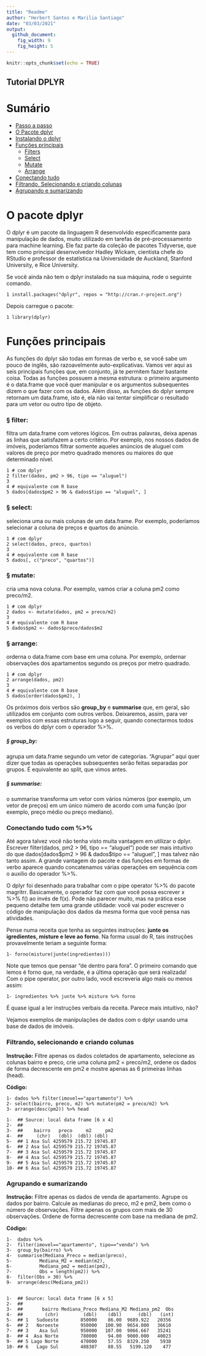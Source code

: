 ```yaml
---
title: "Readme"
author: "Herbert Santos e Marilia Santiago"
date: "03/03/2021"
output:
  github_document:
    fig_width: 9
    fig_height: 5
---
```


```r
knitr::opts_chunk$set(echo = TRUE)
```

## Tutorial DPLYR

Sumário
=================
<!--ts-->
   * [Passo a passo]()
   * [O Pacote dplyr](#pacote)
   * [Instalando o dplyr](#instalando)
   * [Funções principais](#funcoes)
      * [Filters](#filter)
      * [Select](#select)
      * [Mutate](#mutate)
      * [Arrange](#arrange)
   * [Conectando tudo](#conectando)
   * [Filtrando, Selecionando e criando colunas](#filtro)
   * [Agrupando e sumarizando](#agrupando)
<!--te-->

 
<h1 id='pacote'>O pacote dplyr</h1>
<p>O dplyr é um pacote da linguagem R desenvolvido especificamente para manipulação de dados, muito utilizado em tarefas de pré-processamento para machine learning. Ele faz parte da coleção de pacotes Tidyverse, que tem como principal desenvolvedor Hadley Wickam, cientista chefe do RStudio e professor de estatística na Universidade de Auckland, Stanford University, e Rice University.
 
Se você ainda não tem o dplyr instalado na sua máquina, rode o seguinte comando.</p>

```
1 install.packages("dplyr", repos = "http://cran.r-project.org")
```
<p>Depois carregue o pacote:</p>
```
1 library(dplyr)
```

 
 
<h1 id='funcoes'>Funções principais</h1>
<p>As funções do dplyr são todas em formas de verbo e, se você sabe um pouco de inglês, são razoavelmente auto-explicativas. Vamos ver aqui as seis principais funções que, em conjunto, já te permitem fazer bastante coisa. Todas as funções possuem a mesma estrutura: o primeiro argumento é o data.frame que você quer manipular e os argumentos subsequentes dizem o que fazer com os dados. Além disso, as funções do dplyr sempre retornam um data.frame, isto é, ela não vai tentar simplificar o resultado para um vetor ou outro tipo de objeto.</p>

<h3 id= 'filter'>§  filter:</h3>
<p>filtra um data.frame com vetores lógicos. Em outras palavras, deixa apenas as linhas que satisfazem a certo critério. Por exemplo, nos nossos dados de imóveis, poderíamos filtrar somente aqueles anúncios de aluguel com valores de preço por metro quadrado menores ou maiores do que determinado nível.

```
1 # com dplyr
2 filter(dados, pm2 > 96, tipo == "aluguel")
3
4 # equivalente com R base
5 dados[dados$pm2 > 96 & dados$tipo == "aluguel", ]
```


<h3 id='select'>§  select:</h3><p>seleciona uma ou mais colunas de um data.frame. Por exemplo, poderíamos selecionar a coluna de preços e quartos do anúncio.</p>

```
1 # com dplyr
2 select(dados, preco, quartos)
3 
4 # equivalente com R base
5 dados[, c("preco", "quartos")]
```


<h3 id='mutate'>§  mutate:</h3> <p>cria uma nova coluna. Por exemplo, vamos criar a coluna pm2 como preco/m2.</p>

```
1 # com dplyr
2 dados <- mutate(dados, pm2 = preco/m2)
3
4 # equivalente com R base
5 dados$pm2 <- dados$preco/dados$m2
```
 
 
<h3 id='arrange'>§  arrange:</h3> <p>orderna o data.frame com base em uma coluna. Por exemplo, ordernar observações dos apartamentos segundo os preços por metro quadrado.</p>

```
1 # com dplyr
2 arrange(dados, pm2)
3
4 # equivalente com R base
5 dados[order(dados$pm2), ]
```



<p>Os próximos dois verbos são <strong>group_by</strong> e <strong>summarise</strong> que, em geral, são utilizados em conjunto com outros verbos. Deixaremos, assim, para ver exemplos com essas estruturas logo a seguir, quando conectarmos todos os verbos do dplyr com o operador %>%.</p>

<h5>§  group_by:</h5> <p>agrupa um data.frame segundo um vetor de categorias. “Agrupar” aqui quer dizer que todas as operações subsequentes serão feitas separadas por grupos. É equivalente ao split, que vimos antes.</p>
<h5>§  summarise:</h5> <p>o summarise transforma um vetor com vários números (por exemplo, um vetor de preços) em um único número de acordo com uma função (por exemplo, preço médio ou preço mediano).</p>

<h3 id='conectando'>Conectando tudo com %>%</h3>
<p>Até agora talvez você não tenha visto muita vantagem em utilizar o dplyr. Escrever filter(dados, pm2 > 96, tipo == "aluguel") pode ser mais intuitivo do que dados[dados$pm2 > 96 & dados$tipo == "aluguel", ] mas talvez não tanto assim. A grande vantagem do pacote e das funções em formas de verbo aparece quando concatenamos várias operações em sequência com o auxílio do operador %>%.
</p>
<p>O dplyr foi desenhado para trabalhar com o pipe operator %>% do pacote magritrr. Basicamente, o operador faz com que você possa escrever x %>% f() ao invés de f(x). Pode não parecer muito, mas na prática esse pequeno detalhe tem uma grande utilidade: você vai poder escrever o código de manipulação dos dados da mesma forma que você pensa nas atividades.</p>
<p>Pense numa receita que tenha as seguintes instruções: <strong>junte os igredientes, misture e leve ao forno</strong>. Na forma usual do R, tais instruções provavelmente teriam a seguinte forma:</p>

```
1- forno(misture(junte(ingredientes)))
```
<p>Note que temos que pensar “de dentro para fora”. O primeiro comando que lemos é forno que, na verdade, é a última operação que será realizada! Com o pipe operator, por outro lado, você escreveria algo mais ou menos assim:</p>

```
1- ingredientes %>% junte %>% misture %>% forno
```
<p>É quase igual a ler instruções verbais da receita. Parece mais intuitivo, não?</p>
<p>Vejamos exemplos de manipulações de dados com o dplyr usando uma base de dados de imóveis.</p>

<h3 id='filtro'> Filtrando, selecionando e criando colunas</h3>
<p><strong>Instrução:</strong> Filtre apenas os dados coletados de apartamento, selecione as colunas bairro e preco, crie uma coluna pm2 = preco/m2, ordene os dados de forma decrescente em pm2 e mostre apenas as 6 primeiras linhas (head).</p>


<strong>Código:</strong>

```
1- dados %>% filter(imovel=="apartamento") %>% 
2- select(bairro, preco, m2) %>% mutate(pm2 = preco/m2) %>%
3- arrange(desc(pm2)) %>% head
```
  
```  
1-  ## Source: local data frame [6 x 4]
2-  ##
3-  ##    bairro   preco     m2  	pm2
4-  ##     (chr)   (dbl)  (dbl)	(dbl)
5-  ## 1 Asa Sul 4259579 215.72 19745.87
6-  ## 2 Asa Sul 4259579 215.72 19745.87
7-  ## 3 Asa Sul 4259579 215.72 19745.87
8-  ## 4 Asa Sul 4259579 215.72 19745.87
9-  ## 5 Asa Sul 4259579 215.72 19745.87
10- ## 6 Asa Sul 4259579 215.72 19745.87
```

<h3 id='agrupando'>Agrupando e sumarizando</h3>
<p><strong>Instrução:</strong> Filtre apenas os dados de venda de apartamento. Agrupe os dados por bairro. Calcule as medianas do preco, m2 e pm2, bem como o número de observações. Filtre apenas os grupos com mais de 30 observações. Ordene de forma decrescente com base na mediana de pm2.</p>

<strong>Código:</strong>

```
1-  dados %>%
2-  filter(imovel=="apartamento", tipo=="venda") %>%
3-  group_by(bairro) %>%
4-  summarise(Mediana_Preco = median(preco),
5-          Mediana_M2 = median(m2),
6-          Mediana_pm2 = median(pm2),
7-          Obs = length(pm2)) %>%
8-  filter(Obs > 30) %>%
9-  arrange(desc(Mediana_pm2))
```

```

1-  ## Source: local data frame [6 x 5]
2-  ##
3-  ##       bairro Mediana_Preco Mediana_M2 Mediana_pm2  Obs
4-  ##        (chr)         (dbl)  	 (dbl)      (dbl)   (int)
5-  ## 1   Sudoeste        850000  	 86.00	9689.922   20356
6-  ## 2   Noroeste        950000 	100.90	9654.000   36610
7-  ## 3	Asa Sul    	   950000   107.00	9066.667   35241
8-  ## 4  Asa Norte        780000  	 94.00	9000.000   40023
9-  ## 5 Lago Norte        470000  	 57.55	8329.250    5938
10- ## 6   Lago Sul        488307  	 88.55   5199.120    477

```
